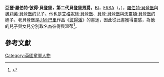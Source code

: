 {{Infobox person
| name = 彼得·貝登堡
| image = 
| caption =  
| birth_name = 亞瑟·羅伯特·彼得·貝登堡
| birth_date = {{birth date|1913|10|30}}
| birth_place = [[薩里郡|薩里郡]][[尤赫斯特|尤赫斯特]]
| death_date = {{death date and age|1962|12|9|1913|10|30|df=y}}
| death_place = [[聖湯瑪斯醫院|聖湯瑪斯醫院]]
| death_cause = [[白血病|白血病]]
}}
'''亞瑟·羅伯特·彼得·貝登堡，第二代貝登堡男爵'''，[[從男爵|Bt]]，[[皇家文藝學會|FRSA]]（{{lang-en|Arthur Robert Peter Baden-Powell, 2nd Baron Baden-Powell}}，{{bd|1913年|10月30日|1962年|12月9日}}），[[羅伯特·貝登堡|羅伯特·貝登堡]]與[[奧莉芙·貝登堡|奧莉芙·貝登堡]]的兒子。他也是[[艾格妮絲·貝登堡|艾格妮絲·貝登堡]]、[[貝登·貝登堡|貝登·貝登堡]]與[[沃靈頓·貝登堡|沃靈頓·貝登堡]]的姪子。老貝登堡是[[J·M·巴里|J·M·巴里]]作品《[[彼得潘|彼得潘]]》的書迷，因此從此書獲得靈感，為他的兒子與女兒分別取名為彼得與溫蒂<ref>{{cite web |url=http://scout.org/en/about_scouting/facts_figures/history/b_p_s_last_message |title=存档副本 |accessdate=2011-12-28  |deadurl=yes |archiveurl=https://web.archive.org/web/20070121154316/http://www.scout.org/en/about_scouting/facts_figures/history/b_p_s_last_message |archivedate=2007-01-21 }}</ref>。

==參考文獻==
{{reflist}}

{{貝登堡男爵}}
{{Scout-stub}}

[[Category:英國童軍人物|Category:英國童軍人物]]